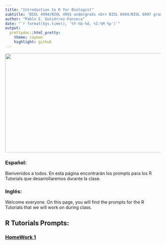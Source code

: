 ```yaml
---
title: "Introduction to R for Biologist"
subtitle: 'BIOL 4994/BIOL 4991 undergrads <br> BIOL 6994/BIOL 6997 grads'
author: "Pablo E. Gutiérrez-Fonseca"
date: "`r format(Sys.time(), '%Y-%b-%d, %I:%M %p')`"
output: 
  prettydoc::html_pretty:
    theme: cayman
    highlight: github
---
```


<img src="20191031_122742.jpg" width="550" height="320"/>

### Español:  
Bienvenidos a todos. En esta página encontrarán los prompts para los R Tutorials que desarrollaremos durante la clase.

### Inglés:  
Welcome everyone. On this page, you will find the prompts for the R Tutorials that we will work on during class.

## R Tutorials Prompts:
### [HomeWork 1]()
